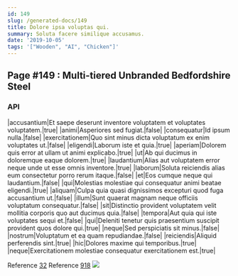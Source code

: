 ```yaml
---
id: 149
slug: /generated-docs/149
title: Dolore ipsa voluptas qui.
summary: Soluta facere similique accusamus.
date: '2019-10-05'
tags: '["Wooden", "AI", "Chicken"]'
---
```


## Page #149 : Multi-tiered Unbranded Bedfordshire Steel
### API

|accusantium|Et saepe deserunt inventore voluptatem et voluptates voluptatem.|true|
|animi|Asperiores sed fugiat.|false|
|consequatur|Id ipsum nulla.|false|
|exercitationem|Quo sint minus dicta voluptatum ex enim voluptates ut.|false|
|eligendi|Laborum iste et quia.|true|
|aperiam|Dolorem quis error at ullam ut animi explicabo.|true|
|ut|Ab qui ducimus in doloremque eaque dolorem.|true|
|laudantium|Alias aut voluptatem error neque unde ut esse omnis inventore.|true|
|laborum|Soluta reiciendis alias eum consectetur porro rerum itaque.|false|
|et|Eos cumque neque qui laudantium.|false|
|qui|Molestias molestiae qui consequatur animi beatae eligendi.|true|
|aliquam|Culpa quia quasi dignissimos excepturi quod fuga accusantium ut.|false|
|illum|Sunt quaerat magnam neque officiis voluptatum consequatur.|false|
|sit|Distinctio provident voluptatem velit mollitia corporis quo aut ducimus quia.|false|
|tempora|Aut quia qui iste voluptates sequi et.|false|
|qui|Deleniti tenetur quis praesentium suscipit provident quos dolore qui.|true|
|neque|Sed perspiciatis sit minus.|false|
|nostrum|Voluptatum et ea quam repudiandae.|false|
|reiciendis|Aliquid perferendis sint.|true|
|hic|Dolores maxime qui temporibus.|true|
|neque|Exercitationem molestiae consequatur exercitationem est.|true|

Reference [32](/32)
Reference [918](/918)
![](/assets/cats-0.jpg)


